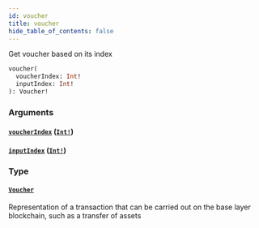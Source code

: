```yaml
---
id: voucher
title: voucher
hide_table_of_contents: false
---
```



Get voucher based on its index

```graphql
voucher(
  voucherIndex: Int!
  inputIndex: Int!
): Voucher!
```


### Arguments

#### [`voucherIndex`](#) ([`Int!`](/cartesi-rollups/next/api/graphql/scalars/int))




#### [`inputIndex`](#) ([`Int!`](/cartesi-rollups/next/api/graphql/scalars/int))




### Type

#### [`Voucher`](/cartesi-rollups/next/api/graphql/objects/voucher)

Representation of a transaction that can be carried out on the base layer blockchain, such as a transfer of assets

